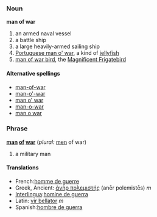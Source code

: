 === Noun ===
'''man of war''' 
# an armed naval vessel
# a battle ship
# a large heavily-armed sailing ship
# [[Portuguese man o' war]], a kind of [[jellyfish]]
# [[man of war bird]], the [[Magnificent Frigatebird]]  

====Alternative spellings====
*[[man-of-war]]
*[[man-o'-war]]
*[[man o' war]]
*[[man-o-war]]
*[[man o war]]

=== Phrase ===
'''[[man]] [[of]] [[war]]''' (''plural:'' [[men]] of war)
# a military man

==== Translations ====
*French:[[homme de guerre]]
*Greek, Ancient: [[ἀνὴρ πολεμιστής]] (anēr polemistēs) ''m''
*[[Interlingua]]:[[homine de guerra]]
*Latin: [[vir bellator]] ''m''
*Spanish:[[hombre de guerra]]